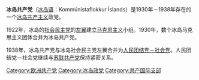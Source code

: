 {{共产党}}
'''冰岛共产党'''（[[冰岛语|冰岛语]]：Kommúnistaflokkur Íslands）是1930年－1938年存在的一个[[冰岛|冰岛]][[共产主义|共产主义]]政党。

1922年，冰岛的[[社会民主党_(冰岛)|社会民主党]]的[[左翼|左翼]]建立[[马克思主义|马克思主义]]小组。1930年，数个冰岛马克思主义团体合并为冰岛共产党。

1938年，冰岛共产党与冰岛社会民主党左翼合并为[[人民团结党－社会党|人民团结党－社会党]]。人民团结党－社会党继续与[[苏联共产党|苏联共产党]]保持紧密关系。

[[Category:欧洲共产党|Category:欧洲共产党]]
[[Category:冰岛政党|Category:冰岛政党]]
[[Category:共产国际支部|Category:共产国际支部]]